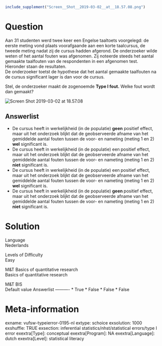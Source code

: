 ```r
include_supplement("Screen__Shot__2019-03-02__at__18.57.08.png")
```

Question
========
Aan 31 studenten werd twee keer een Engelse taaltoets voorgelegd: de
eerste meting vond plaats voorafgaande aan een korte taalcursus, de
tweede meting nadat zij de cursus hadden afgerond. De onderzoeker wilde
weten of het aantal fouten was afgenomen. Zij noteerde steeds het aantal
gemaakte taalfouten van de respondenten in een afgenomen test. Hieronder
staan de resultaten.  
De onderzoeker toetst de hypothese dat het aantal gemaakte taalfouten na
de cursus significant lager is dan voor de cursus.  
  
Stel, de onderzoeker maakt de zogenoemde **Type I fout.** Welke fout
wordt dan gemaakt?  
  
<img src="Screen__Shot__2019-03-02__at__18.57.08.png"
class="fr-fic fr-dii enlargeimage tvcss_2"
alt="Screen Shot 2019-03-02 at 18.57.08" />

Answerlist
----------
* De cursus heeft in werkelijkheid (in de populatie) **geen** positief
  effect, maar uit het onderzoek blijkt dat de geobserveerde afname van
  het gemiddelde aantal fouten tussen de voor- en nameting (meting 1 en 2)
  **wel** significant is.
* De cursus heeft in werkelijkheid (in de populatie) een** **positief
  effect, maar uit het onderzoek blijkt dat de geobserveerde afname van
  het gemiddelde aantal fouten tussen de voor- en nameting (meting 1 en 2)
  **niet** significant is.
* De cursus heeft in werkelijkheid (in de populatie) een** **positief
  effect, maar uit het onderzoek blijkt dat de geobserveerde afname van
  het gemiddelde aantal fouten tussen de voor- en nameting (meting 1 en 2)
  **wel** significant is.
* De cursus heeft in werkelijkheid (in de populatie) **geen **positief
  effect, maar uit het onderzoek blijkt dat de geobserveerde afname van
  het gemiddelde aantal fouten tussen de voor- en nameting (meting 1 en 2)
  **niet** significant is.

Solution
========











Language  
Nederlands

Levels of Difficulty  
Easy

M&T Basics of quantitative research  
Basics of quantitative research

M&T BIS  
Default value
Answerlist
----------
* True
* False
* False
* False

Meta-information
================
exname: vufsw-typeierror-0195-nl
extype: schoice
exsolution: 1000
exshuffle: TRUE
exsection: inferential statistics/nhst/statistical errors/type I error
exextra[Type]: conceptual
exextra[Program]: NA
exextra[Language]: dutch
exextra[Level]: statistical literacy

